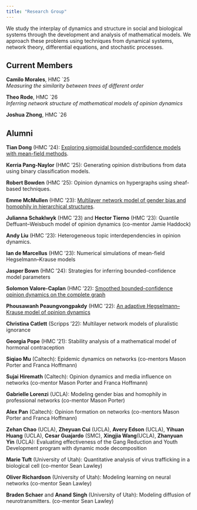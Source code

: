 ```yaml
---
title: "Research Group"
---
```


We study the interplay of dynamics and structure in social and biological systems through the development and analysis of mathematical models. We approach these problems using techniques from dynamical systems, network theory, differential equations, and stochastic processes.

## Current Members 

**Camilo Morales**, HMC `25 <br>
*Measuring the similarity between trees of different order*

**Theo Rode**, HMC `26 <br>
*Inferring network structure of mathematical models of opinion dynamics*

**Joshua Zhong**, HMC `26 

## Alumni

**Tian Dong** (HMC '24): [Exploring sigmoidal bounded-confidence models with mean-field methods](https://scholarship.claremont.edu/cgi/viewcontent.cgi?article=1292&context=hmc_theses).

**Kerria Pang-Naylor** (HMC '25): Generating opinion distributions from data using binary classification models.

**Robert Bowden** (HMC '25): Opinion dynamics on hypergraphs using sheaf-based techniques.

**Emme McMullen** (HMC '23): [Multilayer network model of gender bias and homophily in hierarchical structures](https://scholarship.claremont.edu/cgi/viewcontent.cgi?article=1283&context=hmc_theses).

**Julianna Schaklwyk** (HMC '23) and **Hector Tierno** (HMC '23): Quantile Deffuant–Weisbuch model of opinion dynamics (co-mentor Jamie Haddock)

**Andy Liu** (HMC '23): Heterogeneous topic interdependencies in opinion dynamics.

**Ian de Marcellus** (HMC '23): Numerical simulations of mean-field Hegselmann–Krause models

**Jasper Bown** (HMC '24): Strategies for inferring bounded-confidence model parameters 

**Solomon Valore-Caplan** (HMC ’22): [Smoothed bounded-confidence opinion dynamics on the complete graph](https://scholarship.claremont.edu/cgi/viewcontent.cgi?article=1267&context=hmc_theses)

**Phousawanh Peaungvongpakdy** (HMC ’22): [An adaptive Hegselmann–Krause model of opinion dynamics](https://scholarship.claremont.edu/cgi/viewcontent.cgi?article=1265&context=hmc_theses)

**Christina Catlett** (Scripps ’22): Multilayer network models of pluralistic ignorance

**Georgia Pope** (HMC ’21): Stability analysis of a mathematical model of hormonal contraception

**Siqiao Mu** (Caltech): Epidemic dynamics on networks (co-mentors Mason Porter and Franca Hoffmann)

**Sujai Hiremath** (Caltech): Opinion dynamics and media influence on networks (co-mentor Mason Porter and Franca Hoffmann)

**Gabrielle Lorenzi** (UCLA): Modeling gender bias and homophily in professional networks (co-mentor Mason Porter)

**Alex Pan** (Caltech): Opinion formation on networks (co-mentors Mason Porter and Franca Hoffmann)

**Zehan Chao** (UCLA), **Zheyuan Cui** (UCLA), **Avery Edson** (UCLA), **Yihuan Huang** (UCLA), **Cesar Guajardo** (SMC), **Xingjia Wang**(UCLA), **Zhanyuan Yin** (UCLA): Evaluating effectiveness of the Gang Reduction and Youth Development program with dynamic mode decomposition

**Marie Tuft** (University of Utah): Quantitative analysis of virus trafficking in a biological cell (co-mentor Sean Lawley)

**Oliver Richardson** (University of Utah): Modeling learning on neural networks (co-mentor Sean Lawley)

**Braden Schaer** and **Anand Singh** (University of Utah): Modeling diffusion of neurotransmitters. (co-mentor Sean Lawley)